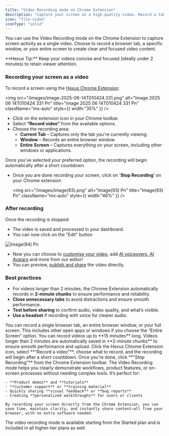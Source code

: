 ```yaml
---
title: "Video Recording mode on Chrome Extension"
description: "Capture your screen as a high-quality video. Record a tab, window, or full screen for easy sharing and seamless playback."
icon: "file-video"
iconType: "solid"
---
```


You can use the Video Recording mode on the Chrome Extension to capture screen activity as a single video. Choose to record a browser tab, a specific window, or your entire screen to create clear and focused video content.

<Tip>
  **Hexus Tip:** Keep your videos concise and focused (ideally under 2 minutes) to retain viewer attention.
</Tip>

### **Recording your screen as a video**

To record a screen using the [Hexus Chrome Extension](https://support.hexus.ai/getting-started/extension):

<img
  src="/images/image-2025-06-14T010424.331.png"
  alt="Image 2025 06 14T010424 331 Pn"
  title="Image 2025 06 14T010424 331 Pn"
  className="mx-auto"
  style={{ width:"35%" }}
/>

- Click on the extension icon in your Chrome toolbar.
- Select **“Record video”** from the available options.
- Choose the recording area:
  - **Current Tab** – Captures only the tab you're currently viewing.
  - **Window** – Records an entire browser window.
  - **Entire Screen** – Captures everything on your screen, including other windows or applications.

Once you’ve selected your preferred option, the recording will begin automatically after a short countdown.

- Once you are done recording your screen, click on '**Stop Recording**' on your Chrome extension

  <img
    src="/images/image(93).png"
    alt="Image(93) Pn"
    title="Image(93) Pn"
    className="mx-auto"
    style={{ width:"46%" }}
  />

### **After recording**

Once the recording is stopped:

- The video is saved and processed in your dashboard.
- You can now click on the "Edit" button

![Image(94) Pn](/images/image\(94\).png)

- Now you can choose to [customise your video](https://support.hexus.ai/getting-started/editing-your-tour), add [AI voiceovers](https://support.hexus.ai/advanced-editing/AI-Voiceovers),[ AI Avatars](https://support.hexus.ai/advanced-editing/AI-Avatar) and more from our editor\!
- You can preview, [publish and share](https://support.hexus.ai/getting-started/publishing-and-sharing) the video directly.

### **Best practices**

- For videos longer than 2 minutes, the Chrome Extension automatically records in **2-minute chunks** to ensure performance and reliability.
- **Close unnecessary tabs** to avoid distractions and ensure smooth performance.
- **Test before sharing** to confirm audio, video quality, and what’s visible.
- **Use a headset** if recording with voice for clearer audio.

<AccordionGroup>
  <Accordion title="1. What can I record using the Video Recording mode?">
    You can record a single browser tab, an entire browser window, or your full screen. This includes other open apps or windows if you choose the “Entire Screen” option.
  </Accordion>
  <Accordion title="2. How long can my recordings be?">
    You can record videos up to **15 minutes** long. Videos longer than 2 minutes are automatically saved in **2-minute chunks** to ensure smooth performance and upload.
  </Accordion>
  <Accordion title="3. How do I start recording?">
    Click the Hexus Chrome Extension icon, select **“Record a video”**, choose what to record, and the recording will begin after a short countdown. Once you’re done, click **“Stop Recording”** from the Chrome Extension toolbar.
  </Accordion>
  <Accordion title="4. What is the Video Recording mode for?">
    The Video Recording mode helps you clearly demonstrate workflows, product features, or on-screen processes without needing complex tools. It’s perfect for:

    - **Product demos** and **tutorials**
    - **Customer support** or **training material**
    - Quickly sharing **visual feedback** or **bug reports**
    - Creating **personalized walkthroughs** for users or clients

    By recording your screen directly from the Chrome Extension, you can save time, maintain clarity, and instantly share content—all from your browser, with no extra software needed.
  </Accordion>
  <Accordion title="5. On which plans is the video recording mode available?">
    The video recording mode is available starting from the Started plan and is included in all higher-tier plans as well.
  </Accordion>
</AccordionGroup>
